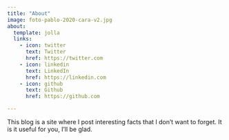 ```yaml
---
title: "About"
image: foto-pablo-2020-cara-v2.jpg
about:
  template: jolla
  links:
    - icon: twitter
      text: Twitter
      href: https://twitter.com
    - icon: linkedin
      text: LinkedIn
      href: https://linkedin.com
    - icon: github
      text: Github
      href: https://github.com

---
```


This blog is a site where I post interesting facts that I don't want to forget. It is it useful for you, I'll be glad.
